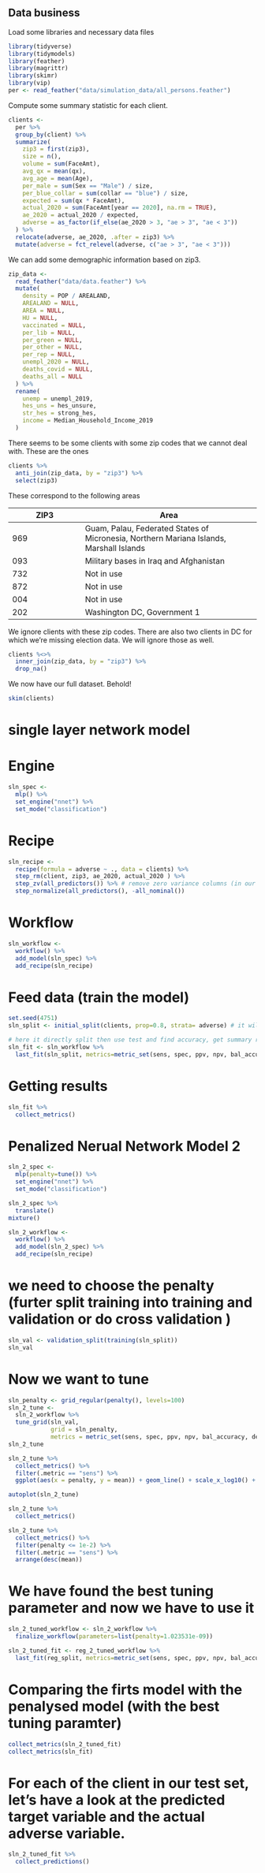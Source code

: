 

## Data business

Load some libraries and necessary data files
```r
library(tidyverse)
library(tidymodels)
library(feather)
library(magrittr)
library(skimr)
library(vip)
per <- read_feather("data/simulation_data/all_persons.feather")
```

Compute some summary statistic for each client.
```r
clients <-
  per %>%
  group_by(client) %>%
  summarize(
    zip3 = first(zip3),
    size = n(),
    volume = sum(FaceAmt),
    avg_qx = mean(qx),
    avg_age = mean(Age),
    per_male = sum(Sex == "Male") / size,
    per_blue_collar = sum(collar == "blue") / size,
    expected = sum(qx * FaceAmt),
    actual_2020 = sum(FaceAmt[year == 2020], na.rm = TRUE),
    ae_2020 = actual_2020 / expected,
    adverse = as_factor(if_else(ae_2020 > 3, "ae > 3", "ae < 3"))
  ) %>%
  relocate(adverse, ae_2020, .after = zip3) %>%
  mutate(adverse = fct_relevel(adverse, c("ae > 3", "ae < 3")))
```

We can add some demographic information based on zip3.
```r
zip_data <-
  read_feather("data/data.feather") %>%
  mutate(
    density = POP / AREALAND,
    AREALAND = NULL,
    AREA = NULL,
    HU = NULL,
    vaccinated = NULL,
    per_lib = NULL,
    per_green = NULL,
    per_other = NULL,
    per_rep = NULL,
    unempl_2020 = NULL,
    deaths_covid = NULL,
    deaths_all = NULL
  ) %>%
  rename(
    unemp = unempl_2019,
    hes_uns = hes_unsure,
    str_hes = strong_hes,
    income = Median_Household_Income_2019
  )
```
There seems to be some clients with some zip codes that we cannot deal with. These are the ones
```r
clients %>%
  anti_join(zip_data, by = "zip3") %>%
  select(zip3)
```
These correspond to the following areas

ZIP3 | Area       |
-----|------------|
969  | Guam, Palau, Federated States of Micronesia, Northern Mariana Islands, Marshall Islands |
093  | Military bases in Iraq and Afghanistan |
732  | Not in use |
872  | Not in use |
004  | Not in use |
202  | Washington DC, Government 1 |

We ignore clients with these zip codes. There are also two clients in DC for which we're missing election data. We will ignore those as well.
```r
clients %<>%
  inner_join(zip_data, by = "zip3") %>%
  drop_na()
```

We now have our full dataset. Behold!
```r
skim(clients)
```

# single layer network model 


# Engine
```r
sln_spec <-
  mlp() %>%
  set_engine("nnet") %>%
  set_mode("classification")
```

# Recipe 
```r
sln_recipe <- 
  recipe(formula = adverse ~ ., data = clients) %>% 
  step_rm(client, zip3, ae_2020, actual_2020 ) %>%
  step_zv(all_predictors()) %>% # remove zero variance columns (in our case it will remove per collar)
  step_normalize(all_predictors(), -all_nominal()) 
```

# Workflow 
```r
sln_workflow <- 
  workflow() %>%
  add_model(sln_spec) %>% 
  add_recipe(sln_recipe)
```

# Feed data (train the model)
```r
set.seed(4751)
sln_split <- initial_split(clients, prop=0.8, strata= adverse) # it will split data in a way why keeping the proportion of adverse the same (splitting based on the outcome)

# here it directly split then use test and find accuracy, get summary results using collect_metrics
sln_fit <- sln_workflow %>%
  last_fit(sln_split, metrics=metric_set(sens, spec, ppv, npv, bal_accuracy, detection_prevalence))
```

# Getting results 
```r
sln_fit %>% 
  collect_metrics()
```
# Penalized Nerual Network Model 2 
```r
sln_2_spec <-
  mlp(penalty=tune()) %>%
  set_engine("nnet") %>%
  set_mode("classification")

sln_2_spec %>% 
  translate() 
mixture()
```

```r
sln_2_workflow <- 
  workflow() %>%
  add_model(sln_2_spec) %>% 
  add_recipe(sln_recipe)
```

# we need to choose the penalty (furter split training into training and validation or do cross validation )
```r
sln_val <- validation_split(training(sln_split))
sln_val
```

# Now we want to tune
```r
sln_penalty <- grid_regular(penalty(), levels=100)
sln_2_tune <-
  sln_2_workflow %>%
  tune_grid(sln_val,
            grid = sln_penalty,
            metrics = metric_set(sens, spec, ppv, npv, bal_accuracy, detection_prevalence))
sln_2_tune
```

```r
sln_2_tune %>%
  collect_metrics() %>%
  filter(.metric == "sens") %>%
  ggplot(aes(x = penalty, y = mean)) + geom_line() + scale_x_log10() + geom_vline(xintercept = 1.023531e-09)

autoplot(sln_2_tune)
```

```r
sln_2_tune %>%
  collect_metrics()

sln_2_tune %>%
  collect_metrics() %>%
  filter(penalty <= 1e-2) %>%
  filter(.metric == "sens") %>%
  arrange(desc(mean))

```

# We have found the best tuning parameter and now we have to use it
```r
sln_2_tuned_workflow <- sln_2_workflow %>% 
  finalize_workflow(parameters=list(penalty=1.023531e-09))

sln_2_tuned_fit <- reg_2_tuned_workflow %>%
  last_fit(reg_split, metrics=metric_set(sens, spec, ppv, npv, bal_accuracy, detection_prevalence))
```

# Comparing the firts model with the penalysed model (with the best tuning paramter)
```r
collect_metrics(sln_2_tuned_fit)
collect_metrics(sln_fit)
```

# For each of the client in our test set, let's have a look at the predicted target variable and the actual adverse variable.  
```r
sln_2_tuned_fit %>% 
  collect_predictions()
```

